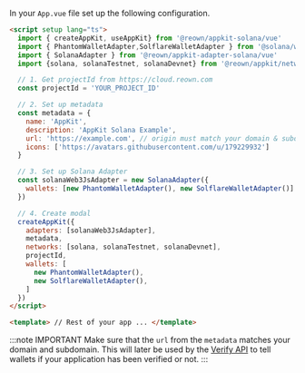 
In your `App.vue` file set up the following configuration.

```html
<script setup lang="ts">
  import { createAppKit, useAppKit} from '@reown/appkit-solana/vue'
  import { PhantomWalletAdapter,SolflareWalletAdapter } from '@solana/wallet-adapter-wallets'
  import { SolanaAdapter } from '@reown/appkit-adapter-solana/vue'
  import {solana, solanaTestnet, solanaDevnet} from '@reown/appkit/networks'

  // 1. Get projectId from https://cloud.reown.com
  const projectId = 'YOUR_PROJECT_ID'

  // 2. Set up metadata
  const metadata = {
    name: 'AppKit',
    description: 'AppKit Solana Example',
    url: 'https://example.com', // origin must match your domain & subdomain
    icons: ['https://avatars.githubusercontent.com/u/179229932']
  }

  // 3. Set up Solana Adapter
  const solanaWeb3JsAdapter = new SolanaAdapter({
    wallets: [new PhantomWalletAdapter(), new SolflareWalletAdapter()]
  })

  // 4. Create modal
  createAppKit({
    adapters: [solanaWeb3JsAdapter],
    metadata,
    networks: [solana, solanaTestnet, solanaDevnet],
    projectId,
    wallets: [
      new PhantomWalletAdapter(),
      new SolflareWalletAdapter(),
    ]
  })
</script>

<template> // Rest of your app ... </template>
```

:::note IMPORTANT
Make sure that the `url` from the `metadata` matches your domain and subdomain. This will later be used by the [Verify API](../../../cloud/verify.mdx) to tell wallets if your application has been verified or not.
:::
